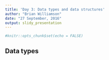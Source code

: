 ```yaml
---
title: 'Day 3: Data types and data structures'
author: "Brian Williamson"
date: "27 September, 2016"
output: slidy_presentation
---
```


```r
#knitr::opts_chunk$set(echo = FALSE)
```

## Data types